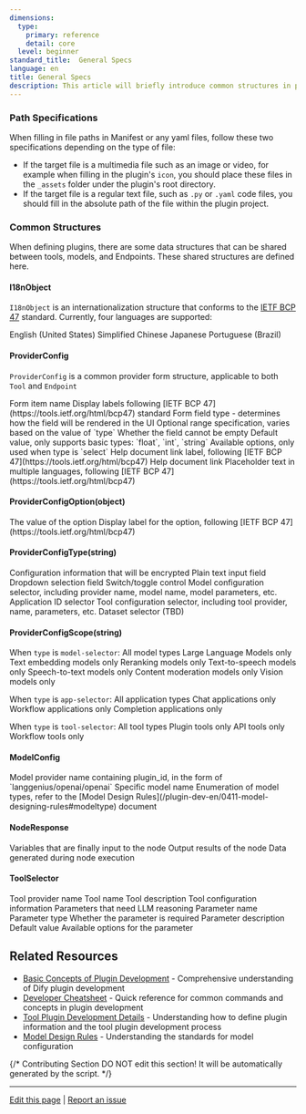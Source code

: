 ```yaml
---
dimensions:
  type:
    primary: reference
    detail: core
  level: beginner
standard_title:  General Specs
language: en
title: General Specs
description: This article will briefly introduce common structures in plugin development. During development, it is strongly recommended to read this alongside [Basic Concepts of Plugin Development](/plugin-dev-en/0111-getting-started-dify-plugin) and the [Developer Cheatsheet](/plugin-dev-en/0111-cli) for a better understanding of the overall architecture.
---
```


### Path Specifications

When filling in file paths in Manifest or any yaml files, follow these two specifications depending on the type of file:

* If the target file is a multimedia file such as an image or video, for example when filling in the plugin's `icon`, you should place these files in the `_assets` folder under the plugin's root directory.
* If the target file is a regular text file, such as `.py` or `.yaml` code files, you should fill in the absolute path of the file within the plugin project.

### Common Structures

When defining plugins, there are some data structures that can be shared between tools, models, and Endpoints. These shared structures are defined here.

#### I18nObject

`I18nObject` is an internationalization structure that conforms to the [IETF BCP 47](https://tools.ietf.org/html/bcp47) standard. Currently, four languages are supported:

<ParamField path="en_US" type="string">
  English (United States)
</ParamField>

<ParamField path="zh_Hans" type="string">
  Simplified Chinese
</ParamField>

<ParamField path="ja_JP" type="string">
  Japanese
</ParamField>

<ParamField path="pt_BR" type="string">
  Portuguese (Brazil)
</ParamField>

#### ProviderConfig

`ProviderConfig` is a common provider form structure, applicable to both `Tool` and `Endpoint`

<ParamField path="name" type="string">
  Form item name
</ParamField>

<ParamField path="label" type="I18nObject" required>
  Display labels following [IETF BCP 47](https://tools.ietf.org/html/bcp47) standard
</ParamField>

<ParamField path="type" type="provider_config_type" required>
  Form field type - determines how the field will be rendered in the UI
</ParamField>

<ParamField path="scope" type="provider_config_scope">
  Optional range specification, varies based on the value of `type`
</ParamField>

<ParamField path="required" type="boolean">
  Whether the field cannot be empty
</ParamField>

<ParamField path="default" type="any">
  Default value, only supports basic types: `float`, `int`, `string`
</ParamField>

<ParamField path="options" type="array[provider_config_option]">
  Available options, only used when type is `select`
</ParamField>

<ParamField path="helper" type="object">
  Help document link label, following [IETF BCP 47](https://tools.ietf.org/html/bcp47)
</ParamField>

<ParamField path="url" type="string">
  Help document link
</ParamField>

<ParamField path="placeholder" type="object">
  Placeholder text in multiple languages, following [IETF BCP 47](https://tools.ietf.org/html/bcp47)
</ParamField>

#### ProviderConfigOption(object)

<ParamField path="value" type="string" required>
  The value of the option
</ParamField>

<ParamField path="label" type="object" required>
  Display label for the option, following [IETF BCP 47](https://tools.ietf.org/html/bcp47)
</ParamField>

#### ProviderConfigType(string)

<ParamField path="secret-input" type="string">
  Configuration information that will be encrypted
</ParamField>

<ParamField path="text-input" type="string">
  Plain text input field
</ParamField>

<ParamField path="select" type="string">
  Dropdown selection field
</ParamField>

<ParamField path="boolean" type="boolean">
  Switch/toggle control
</ParamField>

<ParamField path="model-selector" type="object">
  Model configuration selector, including provider name, model name, model parameters, etc.
</ParamField>

<ParamField path="app-selector" type="object">
  Application ID selector
</ParamField>

<ParamField path="tool-selector" type="object">
  Tool configuration selector, including tool provider, name, parameters, etc.
</ParamField>

<ParamField path="dataset-selector" type="string">
  Dataset selector (TBD)
</ParamField>

#### ProviderConfigScope(string)

When `type` is `model-selector`:
<ParamField path="all" type="string">
  All model types
</ParamField>
<ParamField path="llm" type="string">
  Large Language Models only
</ParamField>
<ParamField path="text-embedding" type="string">
  Text embedding models only
</ParamField>
<ParamField path="rerank" type="string">
  Reranking models only
</ParamField>
<ParamField path="tts" type="string">
  Text-to-speech models only
</ParamField>
<ParamField path="speech2text" type="string">
  Speech-to-text models only
</ParamField>
<ParamField path="moderation" type="string">
  Content moderation models only
</ParamField>
<ParamField path="vision" type="string">
  Vision models only
</ParamField>

When `type` is `app-selector`:
<ParamField path="all" type="string">
  All application types
</ParamField>
<ParamField path="chat" type="string">
  Chat applications only
</ParamField>
<ParamField path="workflow" type="string">
  Workflow applications only
</ParamField>
<ParamField path="completion" type="string">
  Completion applications only
</ParamField>

When `type` is `tool-selector`:
<ParamField path="all" type="string">
  All tool types
</ParamField>
<ParamField path="plugin" type="string">
  Plugin tools only
</ParamField>
<ParamField path="api" type="string">
  API tools only
</ParamField>
<ParamField path="workflow" type="string">
  Workflow tools only
</ParamField>

#### ModelConfig

<ParamField path="provider" type="string">
  Model provider name containing plugin_id, in the form of `langgenius/openai/openai`
</ParamField>

<ParamField path="model" type="string">
  Specific model name
</ParamField>

<ParamField path="model_type" type="enum">
  Enumeration of model types, refer to the [Model Design Rules](/plugin-dev-en/0411-model-designing-rules#modeltype) document
</ParamField>

#### NodeResponse

<ParamField path="inputs" type="dict">
  Variables that are finally input to the node
</ParamField>

<ParamField path="outputs" type="dict">
  Output results of the node
</ParamField>

<ParamField path="process_data" type="dict">
  Data generated during node execution
</ParamField>

#### ToolSelector

<ParamField path="provider_id" type="string">
  Tool provider name
</ParamField>

<ParamField path="tool_name" type="string">
  Tool name
</ParamField>

<ParamField path="tool_description" type="string">
  Tool description
</ParamField>

<ParamField path="tool_configuration" type="dict[string, any]">
  Tool configuration information
</ParamField>

<ParamField path="tool_parameters" type="dict[string, dict]">
  Parameters that need LLM reasoning
  
  <ParamField path="name" type="string">
    Parameter name
  </ParamField>
  
  <ParamField path="type" type="string">
    Parameter type
  </ParamField>
  
  <ParamField path="required" type="boolean">
    Whether the parameter is required
  </ParamField>
  
  <ParamField path="description" type="string">
    Parameter description
  </ParamField>
  
  <ParamField path="default" type="any">
    Default value
  </ParamField>
  
  <ParamField path="options" type="array[string]">
    Available options for the parameter
  </ParamField>
</ParamField>

## Related Resources

- [Basic Concepts of Plugin Development](/plugin-dev-en/0111-getting-started-dify-plugin) - Comprehensive understanding of Dify plugin development
- [Developer Cheatsheet](/plugin-dev-en/0131-cheatsheet) - Quick reference for common commands and concepts in plugin development
- [Tool Plugin Development Details](/plugin-dev-en/0222-tool-plugin) - Understanding how to define plugin information and the tool plugin development process
- [Model Design Rules](/plugin-dev-en/0411-model-designing-rules) - Understanding the standards for model configuration

{/*
Contributing Section
DO NOT edit this section!
It will be automatically generated by the script.
*/}

---

[Edit this page](https://github.com/langgenius/dify-docs/edit/main/plugin-dev-en/0411-general-specifications.mdx) | [Report an issue](https://github.com/langgenius/dify-docs/issues/new?template=docs.yml)

